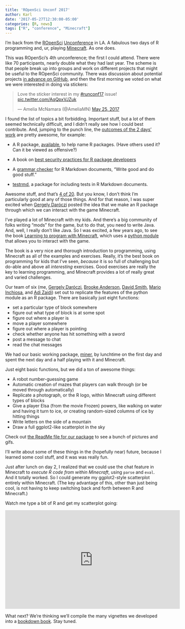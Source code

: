 ```yaml
---
title: 'ROpenSci Unconf 2017'
author: Karl
date: '2017-05-27T12:30:00-05:00'
categories: [R, news]
tags: ["R", "conference", "Minecraft"]
---
```


I'm back from the [ROpenSci](https://ropensci.org)
[Unconference](http://unconf17.ropensci.org) in LA. A fabulous two
days of R programming and, ur, playing
[Minecraft](https://minecraft.net). As one does.

This was ROpenSci's 4th unconference; the first I could attend. There
were like 70 participants, nearly double what they had last year. The
scheme is that people break up into groups and work on different
projects that might be useful to the ROpenSci community. There was
discussion about potential projects [in advance on
GitHub](https://github.com/ropensci/unconf17/issues), and then the
first morning we voted on what we were interested in doing via
stickers:

<blockquote class="twitter-tweet" data-lang="en"><p lang="en" dir="ltr">Love the sticker interest in my <a href="https://twitter.com/hashtag/runconf17?src=hash">#runconf17</a> issue! <a href="https://t.co/AqQpxVJZuk">pic.twitter.com/AqQpxVJZuk</a></p>&mdash; Amelia McNamara (@AmeliaMN) <a href="https://twitter.com/AmeliaMN/status/867793745986469889">May 25, 2017</a></blockquote>
<script async src="//platform.twitter.com/widgets.js" charset="utf-8"></script>

I found the list of topics a bit forbidding. Important stuff, but a
lot of them seemed technically difficult, and I didn't really see how
I could best contribute. And, jumping to the punch line, the [outcomes
of the 2 days' work](https://ropenscilabs.github.io/runconf17-projects/) are pretty awesome, for example:

- A R package, [available](https://github.com/ropenscilabs/available),
  to help name R packages. (Have others used it? Can it be viewed as
  offensive?)

- A book on [best security practices for R package
  developers](https://github.com/ropenscilabs/r-security-practices)

- A [grammar checker](https://github.com/ropenscilabs/gramr) for R
  Markdown documents, "Write good and do good stuff."

- [testrmd](https://github.com/ropenscilabs/testrmd), a package for
  including tests in R Markdown documents.

Awesome stuff, and that's [4 of
20](https://ropenscilabs.github.io/runconf17-projects/). But you know,
I don't think I'm particularly good at any of those things. And for
that reason, I was super excited when [Gergely
Daróczi](https://github.com/daroczig) posted the idea that we make an
R package through which we can interact with the game Minecraft.

I've played a lot of Minecraft with my kids. And there's a big
community of folks writing "mods" for the game, but to do that, you
need to write Java. And, well, I really don't like Java. So I was
excited, a few years ago, to see the book [Learning to program with
Minecraft](https://www.amazon.com/gp/product/1593276702?ie=UTF8&tag=7210-20),
which uses a [python module](https://github.com/py3minepi/py3minepi)
that allows you to interact with the game.

The book is a very nice and thorough introduction to
programming, using Minecraft as all of the examples and exercises.
Really, it's the best book on programming for kids that I've seen,
_because_ it is so full of challenging but do-able and above all
_interesting_ exercises. Good exercises are really the key to learning
programming, and Minecraft provides a lot of really great
and varied challenges.

Our team of six (me, [Gergely Daróczi](https://github.com/daroczig),
[Brooke Anderson](https://github.com/geanders), [David
Smith](https://github.com/revodavid), [Mario
Inchiosa](https://github.com/inchiosa), and [Adi
Zaidi](https://github.com/akzaidi)) set out to replicate the features
of the python module as an R package. There are basically just eight
functions:

- set a particular type of block somewhere
- figure out what type of block is at some spot
- figure out where a player is
- move a player somewhere
- figure out where a player is pointing
- check whether anyone has hit something with a sword
- post a message to chat
- read the chat messages

We had our basic working package,
[miner](https://github.com/ropenscilabs/miner), by lunchtime on the
first day and spent the next day and a half playing with it and
Minecraft.

Just eight basic functions, but we did a ton of awesome things:

- A robot number-guessing game
- Automatic creation of mazes that players can walk through (or be moved
  through automatically)
- Replicate a photograph, or the R logo, within Minecraft using
  different types of blocks
- Give a player Elsa (from the movie Frozen) powers, like walking on
  water and having it turn to ice, or creating random-sized columns of
  ice by hitting things
- Write letters on the side of a mountain
- Draw a full ggplot2-like scatterplot in the sky

Check out [the ReadMe file for our
package](https://github.com/ropenscilabs/miner/blob/master/README.md)
to see a bunch of pictures and gifs.

I'll write about some of these things in the (hopefully near) future,
because I learned some cool stuff, and it was was really fun.

Just after lunch on day 2, I realized that we could use the chat
feature in Minecraft to _execute R code from within Minecraft_, using
`parse` and `eval`. And it totally worked. So I could generate my
ggplot2-style scatterplot entirely within Minecraft. (The key
advantage of this, other than just being cool, is not having to keep
switching back and forth between R and Minecraft.)

Watch me type a bit of R and get my scatterplot going:

<iframe width="560" height="315" src="https://www.youtube.com/embed/zggCAYAfjXE" frameborder="0" allowfullscreen></iframe>

What next? We're thinking we'll compile the many vignettes we
developed into a [bookdown
book](https://bookdown.org/yihui/bookdown/). Stay tuned.
